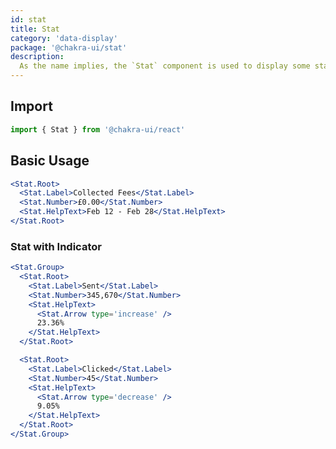 ```yaml
---
id: stat
title: Stat
category: 'data-display'
package: '@chakra-ui/stat'
description:
  As the name implies, the `Stat` component is used to display some statistics.
---
```


## Import

```js
import { Stat } from '@chakra-ui/react'
```

## Basic Usage

```jsx
<Stat.Root>
  <Stat.Label>Collected Fees</Stat.Label>
  <Stat.Number>£0.00</Stat.Number>
  <Stat.HelpText>Feb 12 - Feb 28</Stat.HelpText>
</Stat.Root>
```

### Stat with Indicator

```jsx
<Stat.Group>
  <Stat.Root>
    <Stat.Label>Sent</Stat.Label>
    <Stat.Number>345,670</Stat.Number>
    <Stat.HelpText>
      <Stat.Arrow type='increase' />
      23.36%
    </Stat.HelpText>
  </Stat.Root>

  <Stat.Root>
    <Stat.Label>Clicked</Stat.Label>
    <Stat.Number>45</Stat.Number>
    <Stat.HelpText>
      <Stat.Arrow type='decrease' />
      9.05%
    </Stat.HelpText>
  </Stat.Root>
</Stat.Group>
```
